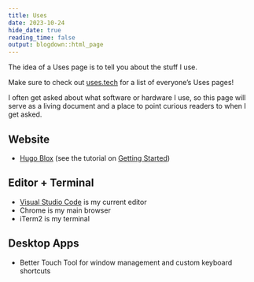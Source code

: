 ```yaml
---
title: Uses
date: 2023-10-24
hide_date: true
reading_time: false
output: blogdown::html_page
---
```


The idea of a Uses page is to tell you about the stuff I use.

Make sure to check out [uses.tech](https://uses.tech/) for a list of everyone's Uses pages!

I often get asked about what software or hardware I use, so this page will serve as a living document and a place to point curious readers to when I get asked.

## Website

- [Hugo Blox](https://hugoblox.com) (see the tutorial on [Getting Started](/blog/get-started/))

## Editor + Terminal

- [Visual Studio Code](https://code.visualstudio.com/) is my current editor
- Chrome is my main browser
- iTerm2 is my terminal

## Desktop Apps

- Better Touch Tool for window management and custom keyboard shortcuts
